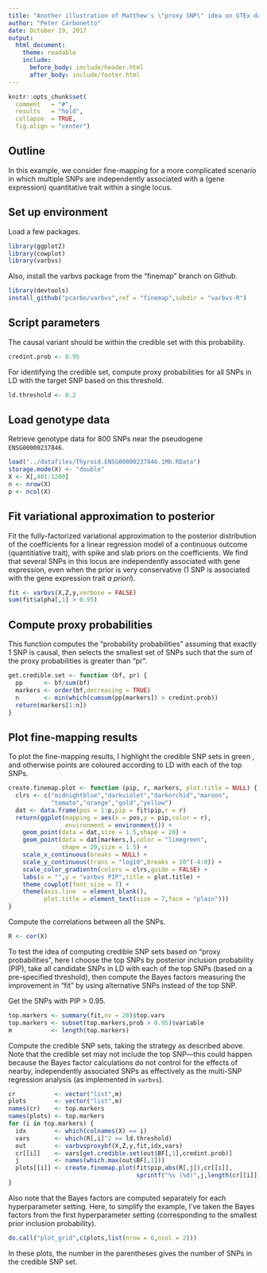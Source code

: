 ```yaml
---
title: "Another illustration of Matthew's \"proxy SNP\" idea on GTEx data set"
author: "Peter Carbonetto"
date: October 19, 2017
output:
  html_document:
    theme: readable
    include:
      before_body: include/header.html
      after_body: include/footer.html
---
```


```r
knitr::opts_chunk$set(
  comment   = "#",
  results   = "hold",
  collapse  = TRUE,
  fig.align = "center")
```

## Outline

In this example, we consider fine-mapping for a more complicated
scenario in which multiple SNPs are independently associated with a
(gene expression) quantitative trait within a single locus.

## Set up environment

Load a few packages.

```r
library(ggplot2)
library(cowplot)
library(varbvs)
```

Also, install the varbvs package from the "finemap" branch on Github.

```r
library(devtools)
install_github("pcarbo/varbvs",ref = "finemap",subdir = "varbvs-R")
```

## Script parameters

The causal variant should be within the credible set with this
probability.

```r
credint.prob <- 0.95
```

For identifying the credible set, compute proxy probabilities for all
SNPs in LD with the target SNP based on this threshold.

```r
ld.threshold <- 0.2
```

## Load genotype data

Retrieve genotype data for 800 SNPs near the pseudogene
`ENSG00000237846`.

```r
load("../datafiles/Thyroid.ENSG00000237846.1Mb.RData")
storage.mode(X) <- "double"
X <- X[,401:1200]
n <- nrow(X)
p <- ncol(X)
```

## Fit variational approximation to posterior

Fit the fully-factorized variational approximation to the posterior
distribution of the coefficients for a linear regression model of a
continuous outcome (quantitiative trait), with spike and slab priors
on the coefficients. We find that several SNPs in this locus are
independently associated with gene expression, even when the prior is
very conservative (1 SNP is associated with the gene expression trait
*a priori*).

```r
fit <- varbvs(X,Z,y,verbose = FALSE)
sum(fit$alpha[,1] > 0.95)
```

## Compute proxy probabilities

This function computes the "probability probabilities" assuming that
exactly 1 SNP is causal, then selects the smallest set of SNPs such
that the sum of the proxy probabilities is greater than "pr".

```r
get.credible.set <- function (bf, pr) {
  pp      <- bf/sum(bf)
  markers <- order(bf,decreasing = TRUE)
  n       <- min(which(cumsum(pp[markers]) > credint.prob))
  return(markers[1:n])
}
```

## Plot fine-mapping results

To plot the fine-mapping results, I highlight the credible SNP sets in
green , and otherwise points are coloured according to LD with each of
the top SNPs.

```r
create.finemap.plot <- function (pip, r, markers, plot.title = NULL) {
  clrs <- c("midnightblue","darkviolet","darkorchid","maroon",
            "tomato","orange","gold","yellow")
  dat <- data.frame(pos = 1:p,pip = fit$pip,r = r)
  return(ggplot(mapping = aes(x = pos,y = pip,color = r),
                environment = environment()) +
    geom_point(data = dat,size = 1.5,shape = 20) +
    geom_point(data = dat[markers,],color = "limegreen",
	           shape = 20,size = 1.5) +
    scale_x_continuous(breaks = NULL) +
    scale_y_continuous(trans = "log10",breaks = 10^(-4:0)) +
    scale_color_gradientn(colors = clrs,guide = FALSE) +
    labs(x = "",y = "varbvs PIP",title = plot.title) +
    theme_cowplot(font_size = 7) +
    theme(axis.line  = element_blank(),
	      plot.title = element_text(size = 7,face = "plain")))
}
```

Compute the correlations between all the SNPs.

```r
R <- cor(X)
```

To test the idea of computing credible SNP sets based on "proxy
probabilities", here I choose the top SNPs by posterior inclusion
probability (PIP), take all candidate SNPs in LD with each of the top
SNPs (based on a pre-specified threshold), then compute the Bayes
factors measuring the improvement in "fit" by using alternative SNPs
instead of the top SNP.

Get the SNPs with PIP > 0.95.

```r
top.markers <- summary(fit,nv = 20)$top.vars
top.markers <- subset(top.markers,prob > 0.95)$variable
m           <- length(top.markers)
```

Compute the credible SNP sets, taking the strategy as described
above. Note that the credible set may not include the top SNP---this
could happen because the Bayes factor calculations do not control for
the effects of nearby, independently associated SNPs as effectively as
the multi-SNP regression analysis (as implemented in `varbvs`).

```r
cr           <- vector("list",m)
plots        <- vector("list",m)
names(cr)    <- top.markers
names(plots) <- top.markers
for (i in top.markers) {
  idx        <- which(colnames(X) == i)
  vars       <- which(R[,i]^2 >= ld.threshold)
  out        <- varbvsproxybf(X,Z,y,fit,idx,vars)
  cr[[i]]    <- vars[get.credible.set(out$BF[,1],credint.prob)]
  j          <- names(which.max(out$BF[,1]))
  plots[[i]] <- create.finemap.plot(fit$pip,abs(R[,j]),cr[[i]],
                                    sprintf("%s (%d)",j,length(cr[[i]])))
}
```

Also note that the Bayes factors are computed separately for each
hyperparameter setting. Here, to simplify the example, I've taken the
Bayes factors from the first hyperparameter setting (corresponding to
the smallest prior inclusion probability).

```r
do.call("plot_grid",c(plots,list(nrow = 6,ncol = 2)))
```

In these plots, the number in the parentheses gives the number of SNPs
in the credible SNP set.
